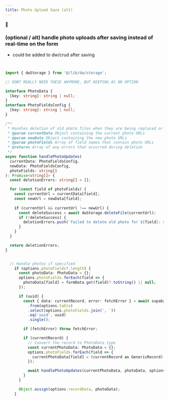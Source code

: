 ```yaml
---
title: Photo Upload Save (alt)
---
```

🚜



### (optional / alt) handle photo uploads after saving instead of real-time on the form
- could be added to dw/crud after saving


```typescript


import { dwStorage } from '@/lib/dw/storage';

// DONT REALLY NEED THESE ANYMORE, BUT KEEPING AS AN OPTION

interface PhotoData {
  [key: string]: string | null;
}
interface PhotoFieldsConfig {
  [key: string]: string | null;
}

/**
 * Handles deletion of old photo files when they are being replaced or removed
 * @param currentData Object containing the current photo URLs
 * @param newData Object containing the new photo URLs
 * @param photoFields Array of field names that contain photo URLs
 * @returns Array of any errors that occurred during deletion
 */
async function handlePhotoUpdates(
  currentData: PhotoFieldsConfig,
  newData: PhotoFieldsConfig,
  photoFields: string[]
): Promise<string[]> {
  const deletionErrors: string[] = [];

  for (const field of photoFields) {
    const currentUrl = currentData[field];
    const newUrl = newData[field];
    
    if (currentUrl && currentUrl !== newUrl) {
      const deleteSuccess = await dwStorage.deleteFile(currentUrl);
      if (!deleteSuccess) {
        deletionErrors.push(`Failed to delete old photo for ${field}: ${currentUrl}`);
      }
    }
  }

  return deletionErrors;
}


  // Handle photos if specified
    if (options.photoFields?.length) {
      const photoData: PhotoData = {};
      options.photoFields.forEach(field => {
        photoData[field] = formData.get(field)?.toString() || null;
      });

      if (uuid) {
        const { data: currentRecord, error: fetchError } = await supabase
          .from(options.table)
          .select(options.photoFields.join(', '))
          .eq('uuid', uuid)
          .single();

        if (fetchError) throw fetchError;

        if (currentRecord) {
          // Convert the record to PhotoData type
          const currentPhotoData: PhotoData = {};
          options.photoFields.forEach(field => {
            currentPhotoData[field] = (currentRecord as GenericRecord)[field] || null;
          });

          await handlePhotoUpdates(currentPhotoData, photoData, options.photoFields);
        }
      }

      Object.assign(options.recordData, photoData);
    }
```